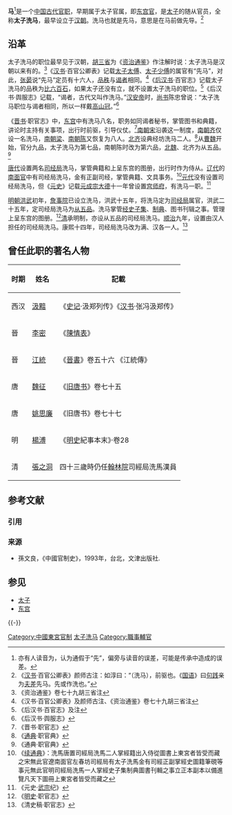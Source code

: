 {{redirect2|洗马|洗马的其他意义|洗马 (消歧义)}}

'''{{Ruby|洗|-{zh-cn:xiǎn;zh-tw:ㄒㄧㄢˇ;zh-hk:sin2}-}}马'''<ref>亦有人读音为'''{{lang|zh|-{zh-cn:xiān;zh-tw:ㄒㄧㄢ}-}}'''，认为通假于“先”，偏旁与读音的误差，可能是传承中造成的误差。</ref>是一个[[中国古代官职|中国古代官职]]，早期属于太子官属，即[[东宫官|东宫官]]，是[[太子|太子]]的随从官员，全称'''太子洗马'''，最早设立于[[汉朝|汉朝]]。洗马也就是先马，意思是在马前做先导。<ref>《[[汉书|汉书]]·百官公卿表》颜师古注：如淳曰：“（洗马），前驱也。《[[國語_(書)|国语]]》曰[[句践|句践]]亲为[[夫差|夫差]]先马。先或作洗也。”</ref>

==沿革==

太子洗马的职位最早见于汉朝，[[胡三省|胡三省]]为《[[资治通鉴|资治通鉴]]》作注解时说：太子洗马是汉朝以来有的。<ref>《资治通鉴》卷七十九胡三省注</ref>《[[汉书|汉书]]·百官公卿表》记载[[太子太傅|太子太傅]]、[[太子少傅|太子少傅]]的属官有“先马”，对此，[[张晏|张晏]]说“先马”定员有十六人，[[秩|品秩]]与[[谒者|谒者]]相同。<ref>《汉书·百官公卿表》及颜师古注、《资治通鉴》卷七十九胡三省注</ref>《[[后汉书|后汉书]]·百官志》记载太子洗马的品秩为[[比六百石|比六百石]]，如果太子还没有立，就不设置太子洗马的职位。<ref>《后汉书·百官志》及注</ref>《后汉书·舆服志》记载，“谒者，古代又叫作洗马。”[[汉安帝|汉安帝]]时，[[尚书|尚书]]陈忠曾说：“太子洗马职位与谒者相同，所以一样戴[[高山冠|高山冠]]。”<ref>《后汉书·舆服志》</ref>

《[[晋书|晋书]]·职官志》中，[[东宫|东宫]]中有洗马八名，职务如同谒者秘书，掌管图书和典籍，讲论时主持有关事项，出行时前驱，引导仪仗。<ref>《晋书·职官志》</ref>[[南朝宋|南朝宋]]沿袭这一制度，[[南朝齐|南朝齐]]仅设一名洗马，[[南朝梁|南朝梁]]、[[南朝陈|南朝陈]]又恢复为八人。[[北齐|北齐]]设典经坊洗马二人。<ref>《[[通典|通典]]·职官典》</ref>从[[曹魏|曹魏]]开始，官分九品，太子洗马为第七品，南朝陈时改为第六品，[[北魏|北魏]]、北齐为从五品。<ref>《通典·职官典》</ref>

[[唐代|唐代]]设置两名[[司经局|司经局]]洗马，掌管典籍和上呈东宫的图册，出行时作为侍从。[[辽代|辽代]]的[[南面官|南面官]]中有司经局洗马，金有正副司经，掌管典籍、文具事务。<ref>《[[续通典|续通典]]》：洗馬唐置司經局洗馬二人掌經籍出入侍從圖書上東宮者皆受而藏之宋無此官遼南面官左春坊司經局有太子洗馬金有司經正副掌經史圖籍筆硯等事元無此官明司經局洗馬一人掌經史子集制典圖書刊輯之事立正本副本以備進覽凡天下圖冊上東宮者皆受而藏之</ref>[[元代|元代]]没有设置司经局洗马，但《[[元史|元史]]》记载[[元成宗|元成宗]][[大德_(元朝)|大德]]十一年曾设置[[宫师府|宫师府]]，有洗马一职。<ref>《元史·[[元武宗|武宗]]纪》</ref>

[[明朝|明朝]][[洪武|洪武]]初年，[[詹事院|詹事院]]已设立洗马，洪武十五年，将洗马定为[[司经局|司经局]]属官，洪武二十五年，定司经局洗马为[[从五品|从五品]]。洗马掌管[[经史子集|经史子集]]、[[制|制]][[典|典]]、图书刊辑之事。管理上呈东宫的图册。<ref>《[[明史|明史]]·职官志》</ref>[[清代|清]]承明制，亦设从五品的司经局洗马。[[顺治|顺治]]九年，设置由汉人担任的司经局洗马。康熙十四年，司经局洗马改为满、汉各一人。<ref>《清史稿·职官志》</ref>

==曾任此职的著名人物==
{| class="wikitable"
|-
! 时期 !! 姓名 !! 記載
|-
| 西汉 || [[汲黯|汲黯]] || 《[[史记|史记]]·汲郑列传》《[[汉书|汉书]]·张冯汲郑传》
|-
| 晉 || [[李密_(晉)|李密]] || 《[[陳情表|陳情表]]》
|-
| 晉 || [[江統|江統]] || 《[[晉書|晉書]]》卷五十六 《江統傳》
|-
| 唐 || [[魏征|魏征]] || 《[[旧唐书|旧唐书]]》卷七十五
|-
| 唐 || [[姚思廉|姚思廉]] || 《旧唐书》卷七十七
|-
| 明 || [[楊溥_(明朝)|楊溥]] || 《[[明史|明史]]紀事本末》‧卷28
|-
| 清 || [[張之洞|張之洞]] ||四十三歲時仍任[[翰林院|翰林院]]司經局洗馬漢員
|}

== 参考文献 ==
=== 引用 ===
{{Reflist|30em}}

=== 来源 ===
{{refbegin}}
* 孫文良，《中國官制史》，1993年，台北，文津出版社.
{{refend}}

== 参见 ==
* [[太子|太子]]
* [[东宫|东宫]]

{{-}}
{{明朝中央官职|内}}

[[Category:中國東宮官制|Category:中國東宮官制]]
[[Category:太子洗马|]]
[[Category:職事輔官|Category:職事輔官]]